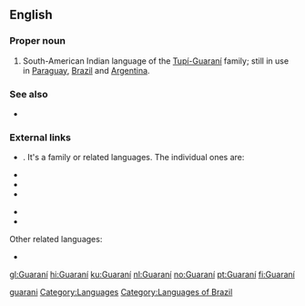 {{also|guaraní}}
==English==
{{wikipedia}}
{{interwiktionary|code=gn}}
===Proper noun===
{{en-proper noun}}

# South-American Indian language of the [[w:Tupi-Guarani|Tupí-Guaraní]] family; still in use in [[Paraguay]], [[Brazil]] and [[Argentina]].

===See also===
*{{langcat}}

===External links===
* {{ISO 639|3code=grn|1code=gn}}. It's a family or related languages. The individual ones are:
{{top2}}
* {{ethnologue|lang=Paraguayan Guaraní|code=gug}}
* {{ethnologue|lang=Chiripá|code=nhd}}
* {{ethnologue|lang=Mbyá Guaraní|code=gun}}
{{mid2}}
* {{ethnologue|lang=Eastern Bolivian Guaraní|code=gui}}
* {{ethnologue|lang=Western Bolivian Guaraní|code=gnw}}
{{bottom}}
Other related languages:
* {{ethnologue|lang=Aché|code=guq}}

[[Category:English words spelled with diacritics|guarani]]
[[Category:Languages]]
[[Category:Languages of Brazil]]

[[gl:Guaraní]]
[[hi:Guaraní]]
[[ku:Guaraní]]
[[nl:Guaraní]]
[[no:Guaraní]]
[[pt:Guaraní]]
[[fi:Guaraní]]